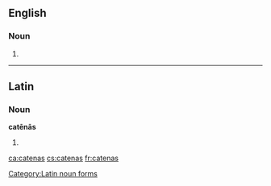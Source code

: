 ==English==

===Noun===
{{head|en|plural}}

# {{plural of|catena|lang=en}}

----

==Latin==

===Noun===
'''catēnās''' {{g|f}}

# {{inflection of|catēna||acc|p|lang=la}}

[[Category:Latin noun forms]]

[[ca:catenas]]
[[cs:catenas]]
[[fr:catenas]]